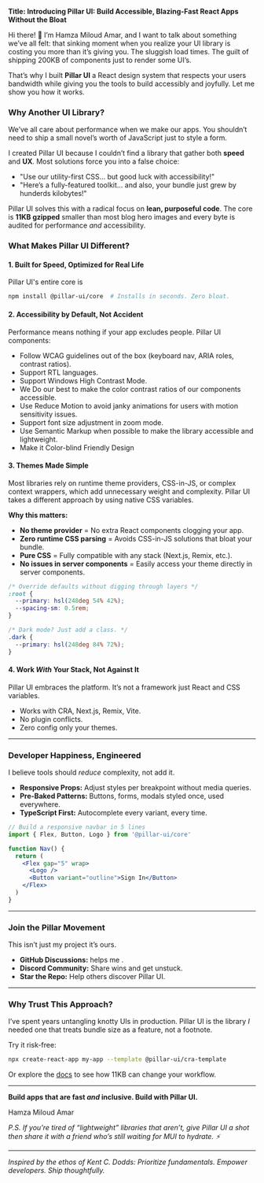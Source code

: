 **Title: Introducing Pillar UI: Build Accessible, Blazing-Fast React Apps Without the Bloat**

Hi there! 👋 I’m Hamza Miloud Amar, and I want to talk about something we’ve all felt: that sinking moment when you realize your UI library is costing you more than it’s giving you. The sluggish load times. The guilt of shipping 200KB of components just to render some UI’s.

That’s why I built **Pillar UI** a React design system that respects your users bandwidth while giving you the tools to build accessibly and joyfully. Let me show you how it works.

### **Why Another UI Library?**

We’ve all care about performance when we make our apps. You shouldn’t need to ship a small novel’s worth of JavaScript just to style a form.

I created Pillar UI because I couldn’t find a library that gather both **speed** and **UX**. Most solutions force you into a false choice:

- "Use our utility-first CSS… but good luck with accessibility!"
- "Here’s a fully-featured toolkit… and also, your bundle just grew by hunderds kilobytes!"

Pillar UI solves this with a radical focus on **lean, purposeful code**. The core is **11KB gzipped** smaller than most blog hero images and every byte is audited for performance _and_ accessibility.

### **What Makes Pillar UI Different?**

#### 1. **Built for Speed, Optimized for Real Life**

Pillar UI's entire core is

```bash
npm install @pillar-ui/core  # Installs in seconds. Zero bloat.
```

#### 2. **Accessibility by Default, Not Accident**

Performance means nothing if your app excludes people. Pillar UI components:

- Follow WCAG guidelines out of the box (keyboard nav, ARIA roles, contrast ratios).
- Support RTL languages.
- Support Windows High Contrast Mode.
- We Do our best to make the color contrast ratios of our components accessible.
- Use Reduce Motion to avoid janky animations for users with motion sensitivity issues.
- Support font size adjustment in zoom mode.
- Use Semantic Markup when possible to make the library accessible and lightweight.
- Make it Color-blind Friendly Design

#### 3. **Themes Made Simple**

Most libraries rely on runtime theme providers, CSS-in-JS, or complex context wrappers, which add unnecessary weight and complexity. Pillar UI takes a different approach by using native CSS variables.

**Why this matters:**

- **No theme provider** = No extra React components clogging your app.
- **Zero runtime CSS parsing** = Avoids CSS-in-JS solutions that bloat your bundle.
- **Pure CSS** = Fully compatible with any stack (Next.js, Remix, etc.).
- **No issues in server components** = Easily access your theme directly in server components.

```css
/* Override defaults without digging through layers */
:root {
  --primary: hsl(248deg 54% 42%);
  --spacing-sm: 0.5rem;
}

/* Dark mode? Just add a class. */
.dark {
  --primary: hsl(248deg 84% 72%);
}
```

#### 4. **Work _With_ Your Stack, Not Against It**

Pillar UI embraces the platform. It’s not a framework just React and CSS variables.

- Works with CRA, Next.js, Remix, Vite.
- No plugin conflicts.
- Zero config only your themes.

---

### **Developer Happiness, Engineered**

I believe tools should _reduce_ complexity, not add it.

- **Responsive Props:** Adjust styles per breakpoint without media queries.
- **Pre-Baked Patterns:** Buttons, forms, modals styled once, used everywhere.
- **TypeScript First:** Autocomplete every variant, every time.

```jsx
// Build a responsive navbar in 5 lines
import { Flex, Button, Logo } from '@pillar-ui/core'

function Nav() {
  return (
    <Flex gap="5" wrap>
      <Logo />
      <Button variant="outline">Sign In</Button>
    </Flex>
  )
}
```

---

### **Join the Pillar Movement**

This isn’t just my project it’s ours.

- **GitHub Discussions:** helps me .
- **Discord Community:** Share wins and get unstuck.
- **Star the Repo:** Help others discover Pillar UI.

---

### **Why Trust This Approach?**

I’ve spent years untangling knotty UIs in production. Pillar UI is the library _I_ needed one that treats bundle size as a feature, not a footnote.

Try it risk-free:

```bash
npx create-react-app my-app --template @pillar-ui/cra-template
```

Or explore the [docs](https://www.pillar-ui.com/docs) to see how 11KB can change your workflow.

---

**Build apps that are fast _and_ inclusive. Build with Pillar UI.**

Hamza Miloud Amar

_P.S. If you’re tired of “lightweight” libraries that aren’t, give Pillar UI a shot then share it with a friend who’s still waiting for MUI to hydrate. ⚡️_

---

_Inspired by the ethos of Kent C. Dodds: Prioritize fundamentals. Empower developers. Ship thoughtfully._
